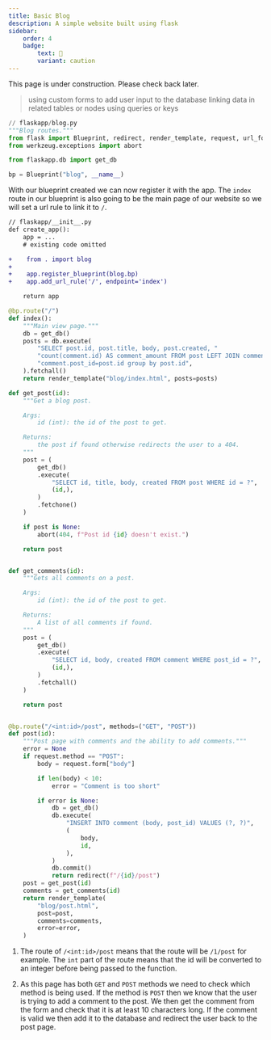 ```yaml
---
title: Basic Blog
description: A simple website built using flask
sidebar:
    order: 4
    badge:
        text: 🚧
        variant: caution
---
```


This page is under construction. Please check back later.

> using custom forms to add user input to the database
> linking data in related tables or nodes using queries or keys

```python
// flaskapp/blog.py
"""Blog routes."""
from flask import Blueprint, redirect, render_template, request, url_for
from werkzeug.exceptions import abort

from flaskapp.db import get_db

bp = Blueprint("blog", __name__)
```

With our blueprint created we can now register it with the app. The `index` route in our blueprint is also going to be the main page of our website so we will set a url rule to link it to `/`.

```diff lang=python
// flaskapp/__init__.py
def create_app():
    app = ...
    # existing code omitted

+    from . import blog
+
+    app.register_blueprint(blog.bp)
+    app.add_url_rule('/', endpoint='index')

    return app
```

```python
@bp.route("/")
def index():
    """Main view page."""
    db = get_db()
    posts = db.execute(
        "SELECT post.id, post.title, body, post.created, "
        "count(comment.id) AS comment_amount FROM post LEFT JOIN comment ON "
        "comment.post_id=post.id group by post.id",
    ).fetchall()
    return render_template("blog/index.html", posts=posts)
```

```python
def get_post(id):
    """Get a blog post.

    Args:
        id (int): the id of the post to get.

    Returns:
        the post if found otherwise redirects the user to a 404.
    """
    post = (
        get_db()
        .execute(
            "SELECT id, title, body, created FROM post WHERE id = ?",
            (id,),
        )
        .fetchone()
    )

    if post is None:
        abort(404, f"Post id {id} doesn't exist.")

    return post


def get_comments(id):
    """Gets all comments on a post.

    Args:
        id (int): the id of the post to get.

    Returns:
        A list of all comments if found.
    """
    post = (
        get_db()
        .execute(
            "SELECT id, body, created FROM comment WHERE post_id = ?",
            (id,),
        )
        .fetchall()
    )

    return post


@bp.route("/<int:id>/post", methods=("GET", "POST"))
def post(id):
    """Post page with comments and the ability to add comments."""
    error = None
    if request.method == "POST":
        body = request.form["body"]

        if len(body) < 10:
            error = "Comment is too short"

        if error is None:
            db = get_db()
            db.execute(
                "INSERT INTO comment (body, post_id) VALUES (?, ?)",
                (
                    body,
                    id,
                ),
            )
            db.commit()
            return redirect(f"/{id}/post")
    post = get_post(id)
    comments = get_comments(id)
    return render_template(
        "blog/post.html",
        post=post,
        comments=comments,
        error=error,
    )
```

1. The route of `/<int:id>/post` means that the route will be `/1/post` for example. The `int` part of the route means that the id will be converted to an integer before being passed to the function.

2. As this page has both `GET` and `POST` methods we need to check which method is being used. If the method is `POST` then we know that the user is trying to add a comment to the post. We then get the comment from the form and check that it is at least 10 characters long. If the comment is valid we then add it to the database and redirect the user back to the post page.
